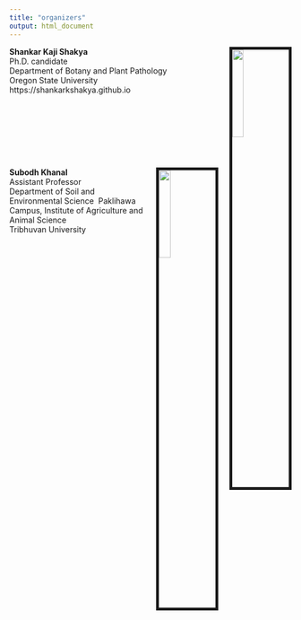 ```yaml
---
title: "organizers"
output: html_document
---
```


<img src="Shankar.jpg" style="width:20%; border:5px solid; margin-left: 20px" align="right">
**Shankar Kaji Shakya**\
Ph.D. candidate\
Department of Botany and Plant Pathology\
Oregon State University\
https://shankarkshakya.github.io\

\
\
\
\
\
\


<img src="Subodh.PNG" style="width:20%; border:5px solid; margin-left: 20px" align="right">
**Subodh Khanal**\
Assistant Professor\
Department of Soil and Environmental Science\ 
Paklihawa Campus, Institute of Agriculture and Animal Science\
Tribhuvan University\
